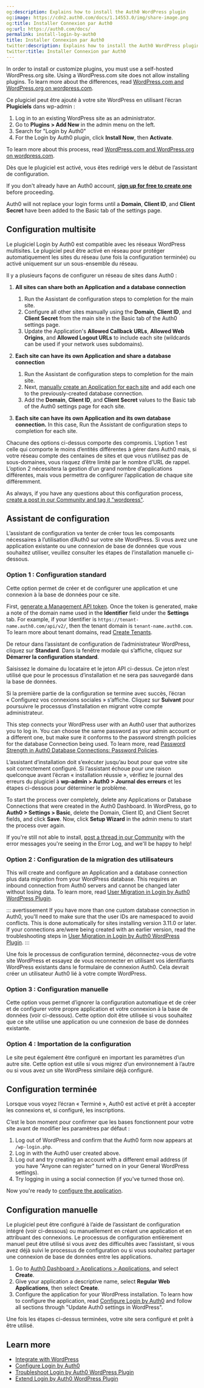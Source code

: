 ```yaml
---
og:description: Explains how to install the Auth0 WordPress plugin
og:image: https://cdn2.auth0.com/docs/1.14553.0/img/share-image.png
og:title: Installer Connexion par Auth0
og:url: https://auth0.com/docs/
permalink: install-login-by-auth0
title: Installer Connexion par Auth0
twitter:description: Explains how to install the Auth0 WordPress plugin
twitter:title: Installer Connexion par Auth0
---
```


<Callout icon="file-lines" color="#0EA5E9" iconType="regular">

In order to install or customize plugins, you must use a self-hosted WordPress.org site. Using a WordPress.com site does not allow installing plugins. To learn more about the differences, read [WordPress.com and WordPress.org on wordpress.com](https://wordpress.com/support/com-vs-org/).

</Callout>

Ce plugiciel peut être ajouté à votre site WordPress en utilisant l’écran **Plugiciels** dans wp-admin :

1. Log in to an existing WordPress site as an administrator.
2. Go to **Plugins > Add New** in the admin menu on the left.
3. Search for "Login by Auth0"
4. For the Login by Auth0 plugin, click **Install Now**, then **Activate**.

To learn more about this process, read [WordPress.com and WordPress.org on wordpress.com](https://wordpress.com/support/com-vs-org/).

Dès que le plugiciel est activé, vous êtes redirigé vers le début de l’assistant de configuration.

If you don't already have an Auth0 account, [s**ign up for free to create one**](https://auth0.com/signup) before proceeding.

<Callout icon="file-lines" color="#0EA5E9" iconType="regular">

Auth0 will not replace your login forms until a **Domain**, **Client ID**, and **Client Secret** have been added to the Basic tab of the settings page.

</Callout>

## Configuration multisite

Le plugiciel Login by Auth0 est compatible avec les réseaux WordPress multisites. Le plugiciel peut être activé en réseau pour protéger automatiquement les sites du réseau (une fois la configuration terminée) ou activé uniquement sur un sous-ensemble du réseau.

Il y a plusieurs façons de configurer un réseau de sites dans Auth0 :

1. **All sites can share both an Application and a database connection**

   1. Run the Assistant de configuration steps to completion for the main site.
   2. Configure all other sites manually using the **Domain**, **Client ID**, and **Client Secret** from the main site in the Basic tab of the Auth0 settings page.
   3. Update the Application's **Allowed Callback URLs**, **Allowed Web Origins**, and **Allowed Logout URLs** to include each site (wildcards can be used if your network uses subdomains).
2. **Each site can have its own Application and share a database connection**

   1. Run the Assistant de configuration steps to completion for the main site.
   2. Next, [manually create an Application for each site](/docs/customize/integrations/cms/wordpress-plugin/configure-login-by-auth0) and add each one to the previously-created database connection.
   3. Add the **Domain**, **Client ID**, and **Client Secret** values to the Basic tab of the Auth0 settings page for each site.
3. **Each site can have its own Application and its own database connection.** In this case, Run the Assistant de configuration steps to completion for each site.

Chacune des options ci-dessus comporte des compromis. L’option 1 est celle qui comporte le moins d’entités différentes à gérer dans Auth0 mais, si votre réseau compte des centaines de sites et que vous n’utilisez pas de sous-domaines, vous risquez d’être limité par le nombre d’URL de rappel. L’option 2 nécessitera la gestion d’un grand nombre d’applications différentes, mais vous permettra de configurer l’application de chaque site différemment.

As always, if you have any questions about this configuration process, [create a post in our Community and tag it "wordpress"](https://community.auth0.com/tags/wordpress).

## Assistant de configuration

L’assistant de configuration va tenter de créer tous les composants nécessaires à l’utilisation d’Auth0 sur votre site WordPress. Si vous avez une application existante ou une connexion de base de données que vous souhaitez utiliser, veuillez consulter les étapes de l’installation manuelle ci-dessous.

### Option 1 : Configuration standard

Cette option permet de créer et de configurer une application et une connexion à la base de données pour ce site.

First, [generate a Management API token](https://auth0.com/docs/api/management/v2/get-access-tokens-for-test#get-access-tokens-manually). Once the token is generated, make a note of the domain name used in the **Identifier** field under the **Settings** tab. For example, if your Identifier is `https://tenant-name.auth0.com/api/v2/`, then the tenant domain is `tenant-name.auth0.com`. To learn more about tenant domains, read [Create Tenants](/docs/get-started/auth0-overview/create-tenants).

De retour dans l’assistant de configuration de l’administrateur WordPress, cliquez sur **Standard**. Dans la fenêtre modale qui s’affiche, cliquez sur **Démarrer la configuration standard**.

Saisissez le domaine du locataire et le jeton API ci-dessus. Ce jeton n’est utilisé que pour le processus d’installation et ne sera pas sauvegardé dans la base de données.

Si la première partie de la configuration se termine avec succès, l’écran « Configurez vos connexions sociales » s’affiche. Cliquez sur **Suivant** pour poursuivre le processus d’installation en migrant votre compte administrateur.

This step connects your WordPress user with an Auth0 user that authorizes you to log in. You can choose the same password as your admin account or a different one, but make sure it conforms to the password strength policies for the database Connection being used. To learn more, read [Password Strength in Auth0 Database Connections: Password Policies](/docs/authenticate/database-connections/password-strength#password-policieslicies).

L’assistant d’installation doit s’exécuter jusqu’au bout pour que votre site soit correctement configuré. Si l’assistant échoue pour une raison quelconque avant l’écran « installation réussie », vérifiez le journal des erreurs du plugiciel à **wp-admin > Auth0 > Journal des erreurs** et les étapes ci-dessous pour déterminer le problème.

To start the process over completely, delete any Applications or Database Connections that were created in the <Tooltip tip="Auth0 Dashboard: Auth0's main product to configure your services." cta="View Glossary" href="/docs/glossary?term=Auth0+Dashboard">Auth0 Dashboard</Tooltip>. In WordPress, go to **Auth0 > Settings > Basic**, delete the Domain, <Tooltip tip="Client Secret: Secret used by a client (application) to authenticate with the Authorization Server; it should be known to only the client and the Authorization Server and must be sufficiently random to not be guessable." cta="View Glossary" href="/docs/glossary?term=Client+ID">Client ID</Tooltip>, and <Tooltip tip="Client ID: Identification value given to your registered resource from Auth0." cta="View Glossary" href="/docs/glossary?term=Client+Secret">Client Secret</Tooltip> fields, and click **Save**. Now, click **Setup Wizard** in the admin menu to start the process over again.

If you're still not able to install, [post a thread in our Community](https://community.auth0.com/tags/wordpress) with the error messages you're seeing in the Error Log, and we'll be happy to help!

### Option 2 : Configuration de la migration des utilisateurs

This will create and configure an Application and a database connection plus data migration from your WordPress database. This requires an inbound connection from Auth0 servers and cannot be changed later without losing data. To learn more, read [User Migration in Login by Auth0 WordPress Plugin](/docs/customize/integrations/cms/wordpress-plugin/user-migration-in-login-by-auth0).

::: avertissement
If you have more than one custom database connection in Auth0, you'll need to make sure that the user IDs are namespaced to avoid conflicts. This is done automatically for sites installing version 3.11.0 or later. If your connections are/were being created with an earlier version, read the troubleshooting steps in [User Migration in Login by Auth0 WordPress Plugin](/docs/customize/integrations/cms/wordpress-plugin/user-migration-in-login-by-auth0).
:::

Une fois le processus de configuration terminé, déconnectez-vous de votre site WordPress et essayez de vous reconnecter en utilisant vos identifiants WordPress existants dans le formulaire de connexion Auth0. Cela devrait créer un utilisateur Auth0 lié à votre compte WordPress.

### Option 3 : Configuration manuelle

Cette option vous permet d’ignorer la configuration automatique et de créer et de configurer votre propre application et votre connexion à la base de données (voir ci-dessous). Cette option doit être utilisée si vous souhaitez que ce site utilise une application ou une connexion de base de données existante.

### Option 4 : Importation de la configuration

Le site peut également être configuré en important les paramètres d’un autre site. Cette option est utile si vous migrez d’un environnement à l’autre ou si vous avez un site WordPress similaire déjà configuré.

## Configuration terminée

Lorsque vous voyez l’écran « Terminé », Auth0 est activé et prêt à accepter les connexions et, si configuré, les inscriptions.

C’est le bon moment pour confirmer que les bases fonctionnent pour votre site avant de modifier les paramètres par défaut :

1. Log out of WordPress and confirm that the Auth0 form now appears at `/wp-login.php`.
2. Log in with the Auth0 user created above.
3. Log out and try creating an account with a different email address (if you have "Anyone can register" turned on in your General WordPress settings).
4. Try logging in using a social connection (if you've turned those on).

Now you're ready to [configure the application](/docs/customize/integrations/cms/wordpress-plugin/configure-login-by-auth0).

## Configuration manuelle

Le plugiciel peut être configuré à l’aide de l’assistant de configuration intégré (voir ci-dessous) ou manuellement en créant une application et en attribuant des connexions. Le processus de configuration entièrement manuel peut être utilisé si vous avez des difficultés avec l’assistant, si vous avez déjà suivi le processus de configuration ou si vous souhaitez partager une connexion de base de données entre les applications.

1. Go to [Auth0 Dashboard > Applications > Applications](https://manage.auth0.com/#), and select **Create**.
2. Give your application a descriptive name, select **Regular Web Applications**, then select **Create**.
3. Configure the application for your WordPress installation. To learn how to configure the application, read [Configure Login by Auth0](/docs/customize/integrations/cms/wordpress-plugin/configure-login-by-auth0) and follow all sections through "Update Auth0 settings in WordPress".

Une fois les étapes ci-dessus terminées, votre site sera configuré et prêt à être utilisé.

## Learn more

* [Integrate with WordPress](/docs/customize/integrations/cms/wordpress-plugin/integrate-with-wordpress)
* [Configure Login by Auth0](/docs/customize/integrations/cms/wordpress-plugin/configure-login-by-auth0)
* [Troubleshoot Login by Auth0 WordPress Plugin](/docs/customize/integrations/cms/wordpress-plugin/troubleshoot-login-by-auth0)
* [Extend Login by Auth0 WordPress Plugin](/docs/customize/integrations/cms/wordpress-plugin/extend-login-by-auth0)